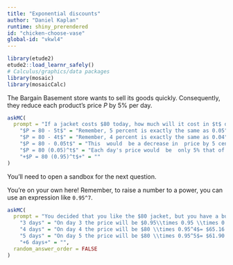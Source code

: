 ```yaml
---
title: "Exponential discounts"
author: "Daniel Kaplan"
runtime: shiny_prerendered
id: "chicken-choose-vase"
global-id: "vkwl4"
---
```


```r
library(etude2)
etude2::load_learnr_safely()
# Calculus/graphics/data packages
library(mosaic)
library(mosaicCalc)
```


The Bargain Basement store wants to sell its goods quickly.  Consequently, they reduce each product's price $P$ by 5% per day. 

```r

askMC(
  prompt = "If a jacket costs $80 today, how much will it cost in $t$ days?",
    "$P = 80 - 5t$" = "Remember, 5 percent is exactly the same as 0.05",
    "$P = 80 - 4t$" = "Remember, 4 percent is exactly the same as 0.04",
    "$P = 80 - 0.05t$" = "This  would  be a decrease in  price by 5 cents every day.",
    "$P = 80 (0.05)^t$" = "Each day's price would  be  only 5% that of the previous day's price.",
    "+$P = 80 (0.95)^t$+" = ""
)
```

You'll need to open a sandbox for the next question.

::: {.scaffolding  data-latex=""}
You're on your own here! Remember, to raise a number to a power, you can use an expression like `0.95^7`.
:::

```r
askMC(
  prompt = "You decided that you like the $80 jacket, but you have a budget of only $60. How long should you wait before coming back to the Bargain Basement store.?",
    "3 days" = "On day 3 the price will be $0.95\\times 0.95 \\times 0.95 \\times 80$. That's above your budget.",
    "4 days" = "On day 4 the price will be $80 \\times 0.95^4$= $65.16. Too much!",
    "5 days" = "On day 5 the price will be $80 \\times 0.95^5$= $61.90. Close, but still higher than your budget.",
    "+6 days+" = "",
  random_answer_order = FALSE
)
```




